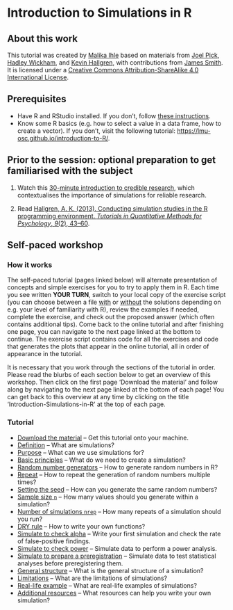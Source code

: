 # Introduction to Simulations in R

## About this work
This tutorial was created by [Malika Ihle](https://www.osc.uni-muenchen.de/about_us/coordinator/index.html) based on materials from [Joel Pick](https://joelpick.github.io/), [Hadley Wickham](https://www.yumpu.com/en/document/view/19077330/simulation-hadley-wickham), and [Kevin Hallgren](https://doi.org/10.20982/tqmp.09.2.p043), with contributions from [James Smith](https://github.com/worcjamessmith).   
It is licensed under a [Creative Commons Attribution-ShareAlike 4.0 International License](https://creativecommons.org/licenses/by-sa/4.0/).

## Prerequisites

* Have R and RStudio installed. If you don't, follow [these instructions](https://lmu-osc.github.io/Introduction-RStudio-Git-GitHub/installing_software.html).  
* Know some R basics (e.g. how to select a value in a data frame, how to create a vector). If you don't, visit the following tutorial: <a href="https://lmu-osc.github.io/introduction-to-R/" target ="_blank">https://lmu-osc.github.io/introduction-to-R/</a>.  

## Prior to the session: optional preparation to get familiarised with the subject
1) Watch this [30-minute introduction to credible research](https://osf.io/xtmek/), which contextualises the importance of simulations for reliable research. 

2) Read [Hallgren, A. K. (2013). Conducting simulation studies in the R programming environment. *Tutorials in Quantitative Methods for Psychology*, *9*(2), 43–60](https://doi.org/10.20982/tqmp.09.2.p043).

## Self-paced workshop
### How it works
The self-paced tutorial (pages linked below) will alternate presentation of concepts and simple exercises for you to try to apply them in R. Each time you see written **YOUR TURN**, switch to your local copy of the exercise script (you can choose between a file <a href="https://github.com/lmu-osc/Introduction-Simulations-in-R/blob/main/exercise_script_with_solutions.R" target ="_blank">with</a> or <a href="https://github.com/lmu-osc/Introduction-Simulations-in-R/blob/main/exercise_script_without_solutions.R" target ="_blank">without</a> the solutions depending on e.g. your level of familiarity with R), review the examples if needed, complete the exercise, and check out the proposed answer (which often contains additional tips). Come back to the online tutorial and after finishing one page, you can navigate to the next page linked at the bottom to continue. The exercise script contains code for all the exercises and code that generates the plots that appear in the online tutorial, all in order of appearance in the tutorial.  

It is necessary that you work through the sections of the tutorial in order. Please read the blurbs of each section below to get an overview of this workshop. Then click on the first page 'Download the material' and follow along by navigating to the next page linked at the bottom of each page! You can get back to this overview at any time by clicking on the title 'Introduction-Simulations-in-R' at the top of each page.
 

### Tutorial
* [Download the material](./tutorial_pages/download-repo.qmd) – Get this tutorial onto your machine.
* [Definition](./tutorial_pages/definition.qmd) – What are simulations?
* [Purpose](./tutorial_pages/purpose.qmd) – What can we use simulations for?
* [Basic principles](./tutorial_pages/basic-principles.qmd) – What do we need to create a simulation?
* [Random number generators](./tutorial_pages/random-numbers-generators.qmd) – How to generate random numbers in R?
* [Repeat](./tutorial_pages/repeat.qmd) – How to repeat the generation of random numbers multiple times?
* [Setting the seed](./tutorial_pages/seed.qmd) – How can you generate the same random numbers?
* [Sample size `n`](./tutorial_pages/sample-size-n.qmd) – How many values should you generate within a simulation?
* [Number of simulations `nrep`](./tutorial_pages/number-of-simulations-nrep.qmd) – How many repeats of a simulation should you run?
* [DRY rule](./tutorial_pages/dry-rule.qmd) – How to write your own functions?
* [Simulate to check alpha](./tutorial_pages/check-alpha.qmd) – Write your first simulation and check the rate of false-positive findings.  
* [Simulate to check power](./tutorial_pages/check-power.qmd) – Simulate data to perform a power analysis.  
* [Simulate to prepare a preregistration](./tutorial_pages/simulate-for-preregistration.qmd) – Simulate data to test statistical analyses before preregistering them.  
* [General structure](./tutorial_pages/general-structure.qmd) – What is the general structure of a simulation?
* [Limitations](./tutorial_pages/limitations.qmd) – What are the limitations of simulations?
* [Real-life example](./tutorial_pages/real-life-example.qmd) – What are real-life examples of simulations?
* [Additional resources](./tutorial_pages/resources.qmd) – What resources can help you write your own simulation?


